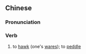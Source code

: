 {{also|叫卖}}
==Chinese==
{{zh-forms|s=叫卖}}

===Pronunciation===
{{zh-pron
|m=jiàomài
|cat=v
}}

===Verb===
{{zh-verb}}

# to [[hawk]] (one's [[ware]]s); to [[peddle]]